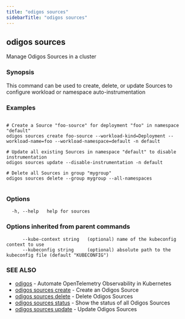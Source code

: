 ```yaml
---
title: "odigos sources"
sidebarTitle: "odigos sources"
---
```

## odigos sources

Manage Odigos Sources in a cluster

### Synopsis

This command can be used to create, delete, or update Sources to configure workload or namespace auto-instrumentation

### Examples

```

# Create a Source "foo-source" for deployment "foo" in namespace "default"
odigos sources create foo-source --workload-kind=Deployment --workload-name=foo --workload-namespace=default -n default

# Update all existing Sources in namespace "default" to disable instrumentation
odigos sources update --disable-instrumentation -n default

# Delete all Sources in group "mygroup"
odigos sources delete --group mygroup --all-namespaces
	
```

### Options

```
  -h, --help   help for sources
```

### Options inherited from parent commands

```
      --kube-context string   (optional) name of the kubeconfig context to use
      --kubeconfig string     (optional) absolute path to the kubeconfig file (default "KUBECONFIG")
```

### SEE ALSO

* [odigos](/cli/odigos)	 - Automate OpenTelemetry Observability in Kubernetes
* [odigos sources create](/cli/odigos_sources_create)	 - Create an Odigos Source
* [odigos sources delete](/cli/odigos_sources_delete)	 - Delete Odigos Sources
* [odigos sources status](/cli/odigos_sources_status)	 - Show the status of all Odigos Sources
* [odigos sources update](/cli/odigos_sources_update)	 - Update Odigos Sources